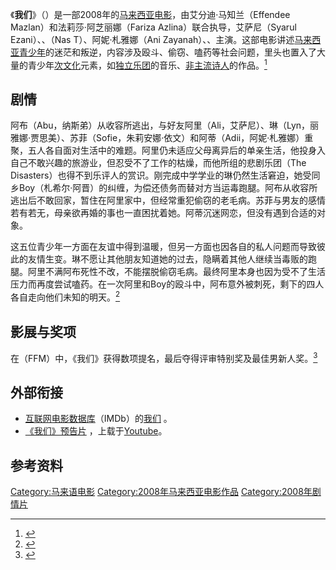 {{Infobox Film
| name               = 我们
| original_name      = ''KAMI''
| image              = Kami Poster.jpg
| image_size         = 220px
| caption            = 电影宣传海报
| director           = 艾分迪·马知兰（Effendee Mazlan）、法莉莎·阿芝丽娜（Fariza Azlina）
| executive_producer = 
| producer           = Lina Tan
| writer             = 
| screenplay         = 法莉莎·阿芝丽娜
| story              = 
| based on           =
| narrator           = 
| production_supervisor = 
| starring           = 艾萨尼（Syarul Ezani）<br>{{tsl|ms|Liyana Jasmay|丽雅娜·贾思美}}<br>{{tsl|ms|Nas T Muammar Zar|纳斯弟}}（Nas T）<br>阿妮·札雅娜（Ani Zayanah）<br>{{tsl|ms|Juliana Evans|朱莉安娜·依文}}<br>{{tsl|ms|Zahiril Adzim|札希尔·阿晋}}等
| music              = 
| cinematography     = 
| editing            = 
| studio             = 
| distributor        = Grand Brilliance
| released           = {{flagicon|Malaysia}} 2008年10月1日
| sec-title          = 
| rate               = 
| runtime            = 100分钟
| country            = {{马来西亚电影產地}}
| language           = [[马来语|马来语]]、[[英语|英语]]
| imdb_id            = 1284483
| amg_id             = 
| budget             = 
| gross              = 
| preceded_by        = {{tsl|ms|KAMI - The Series|电视剧版《我们》}}
| followed_by        = 
}}
《'''我们'''》（{{lang|ms|''KAMI''}}）是一部2008年的[[马来西亚电影|马来西亚电影]]，由艾分迪·马知兰（Effendee Mazlan）和法莉莎·阿芝丽娜（Fariza Azlina）联合执导，艾萨尼（Syarul Ezani）、{{tsl|ms|Liyana Jasmay|丽雅娜·贾思美}}、{{tsl|ms|Nas T Muammar Zar|纳斯弟}}（Nas T）、阿妮·札雅娜（Ani Zayanah）、{{tsl|ms|Juliana Evans|朱莉安娜·依文}}、{{tsl|ms|Zahiril Adzim|札希尔·阿晋}}主演。这部电影讲述[[马来西亚|马来西亚]][[青少年|青少年]]的迷茫和叛逆，内容涉及殴斗、偷窃、嗑药等社会问题，里头也置入了大量的青少年[[次文化|次文化]]元素，如[[獨立音樂|独立乐团]]的音乐、[[非主流|非主流]][[诗人|诗人]]的作品。<ref>{{ms}}{{cite web|url=|title=Kami The Movie menyelami jiwa remaja|publisher=Berita Harian|date=2008-09-27}}</ref>

==剧情 ==
阿布（Abu，纳斯弟）从收容所逃出，与好友阿里（Ali，艾萨尼）、琳（Lyn，丽雅娜·贾思美）、苏菲（Sofie，朱莉安娜·依文）和阿蒂（Adii，阿妮·札雅娜）重聚，五人各自面对生活中的难题。阿里仍未适应父母离异后的单亲生活，他投身入自己不敢兴趣的旅游业，但忍受不了工作的枯燥，而他所组的悲剧乐团（The Disasters）也得不到乐评人的赏识。刚完成中学学业的琳仍然生活窘迫，她受同乡Boy（札希尔·阿晋）的纠缠，为偿还债务而替对方当运毒跑腿。阿布从收容所逃出后不敢回家，暂住在阿里家中，但经常重犯偷窃的老毛病。苏菲与男友的感情若有若无，母亲欲再婚的事也一直困扰着她。阿蒂沉迷网恋，但没有遇到合适的对象。

这五位青少年一方面在友谊中得到温暖，但另一方面也因各自的私人问题而导致彼此的友情生变。琳不愿让其他朋友知道她的过去，隐瞒着其他人继续当毒贩的跑腿。阿里不满阿布死性不改，不能摆脱偷窃毛病。最终阿里本身也因为受不了生活压力而再度尝试嗑药。在一次阿里和Boy的殴斗中，阿布意外被刺死，剩下的四人各自走向他们未知的明天。<ref>{{ms}}{{cite web|url=http://www.sinemamalaysia.com.my/film/info/?id=Kami_The_Movie_822|title=Kami The Movie|publisher=Sinema Malaysia|date=|deadurl=yes|archiveurl=https://web.archive.org/web/20120124011626/http://www.sinemamalaysia.com.my/film/info/?id=Kami_The_Movie_822|archivedate=2012-01-24}}</ref>

==影展与奖项==
在{{tsl|ms|Festival Filem Malaysia ke-22|第22届马来西亚电影展}}（FFM）中，《我们》获得数项提名，最后夺得评审特别奖及最佳男新人奖。<ref>{{ms}}{{cite web|url=http://www.sinemamalaysia.com.my/ffm.php?mod=archive&p=info&id=30&cat=481|title=Festival Filem Malaysia Ke 22 (2009)|publisher=Arkib FFM|date=|deadurl=yes|archiveurl=https://web.archive.org/web/20120308131232/http://www.sinemamalaysia.com.my/ffm.php?mod=archive|archivedate=2012-03-08}}</ref>

==外部衔接==
*[[互联网电影数据库|互联网电影数据库]]（IMDb）的[http://www.imdb.com/title/tt1284483/ 我们] {{Wayback|url=http://www.imdb.com/title/tt1284483/ |date=20170210053206 }}。
*[http://www.youtube.com/watch?v=d4A3yUW5_GI&feature=related 《我们》预告片] {{Wayback|url=http://www.youtube.com/watch?v=d4A3yUW5_GI&feature=related |date=20160924224420 }}，上载于[[Youtube|Youtube]]。

==参考资料==
{{Portal box|马来西亚|电影}}
{{reflist|2}}
[[Category:马来语电影|Category:马来语电影]]
[[Category:2008年马来西亚电影作品|Category:2008年马来西亚电影作品]]
[[Category:2008年剧情片|Category:2008年剧情片]]